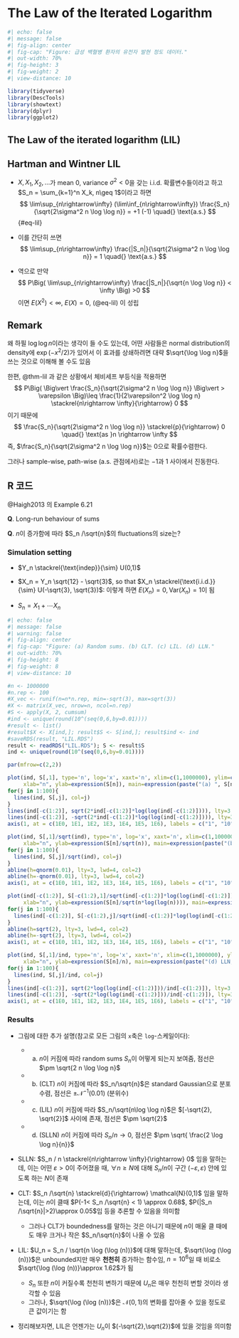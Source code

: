 # The Law of the Iterated Logarithm {.lil}


```r
#| echo: false
#| message: false
#| fig-align: center
#| fig-cap: "Figure: 급성 백혈병 환자의 유전자 발현 정도 데이터."
#| out-width: 70%
#| fig-height: 3
#| fig-weight: 2
#| view-distance: 10

library(tidyverse) 
library(DescTools)
library(showtext)
library(dplyr)
library(ggplot2)

```

## The Law of the iterated logarithm (LIL)

::: {#thm-lil}
## Hartman and Wintner LIL

<!--
Gut Thm 9.1.2.
-->

- $X, X_1, X_2, \ldots$가 mean 0, variance $\sigma^2 <0$을 갖는 i.i.d. 확률변수들이라고 하고 $S_n = \sum_{k=1}^n X_k, n\geq 1$이라고 하면
$$
\lim\sup_{n\rightarrow\infty} (\lim\inf_{n\rightarrow\infty}) \frac{S_n}{\sqrt{2\sigma^2 n \log \log n}} = +1 (-1) \quad{} \text{a.s.}
$$ {#eq-lil}

- 이를 간단히 쓰면
$$
\lim\sup_{n\rightarrow\infty} \frac{|S_n|}{\sqrt{2\sigma^2 n \log \log n}} = 1 \quad{} \text{a.s.}
$$

- 역으로 만약 
$$
P\Big( \lim\sup_{n\rightarrow\infty} \frac{|S_n|}{\sqrt{n \log \log n}} < \infty \Big) >0
$$
이면 $E(X^2)<\infty$, $E(X)=0$, (@eq-lil) 이 성립

:::

::: callout-tip
## Remark

<!--
https://mathoverflow.net/questions/132388/intuition-of-law-of-iterated-logarithm
-->

왜 하필 $\log \log n$이라는 생각이 들 수도 있는데, 어떤 사람들은 normal distribution의 density에 $\exp (-x^2/2)$가 있어서 이 효과를 상쇄하려면 대략 $\sqrt{\log \log n}$을 쓰는 것으로 이해해 볼 수도 있음

:::

한편, @thm-lil 과 같은 상황에서 체비세프 부등식을 적용하면
$$
P\Big( \Big\vert \frac{S_n}{\sqrt{2\sigma^2 n \log \log n}}  \Big\vert > \varepsilon \Big)\leq \frac{1}{2\varepsilon^2 \log \log n} \stackrel{n\rightarrow \infty}{\rightarrow} 0
$$
이기 때문에
$$
\frac{S_n}{\sqrt{2\sigma^2 n \log \log n}} \stackrel{p}{\rightarrow} 0 \quad{} \text{as }n \rightarrow \infty
$$
즉, $\frac{S_n}{\sqrt{2\sigma^2 n \log \log n}}$는 0으로 확률수렴한다.

그러나 sample-wise, path-wise (a.s. 관점에서)로는 $-1$과 $1$ 사이에서 진동한다.


## R 코드

@Haigh2013 의 Example 6.21

**Q**. Long-run behaviour of sums

**Q**. $n$이 증가함에 따라 $S_n /\sqrt{n}$의 fluctuations의 size는?

### Simulation setting

- $Y_n \stackrel{\text{indep}}{\sim} U(0,1)$

- $X_n = Y_n \sqrt{12} - \sqrt{3}$, so that $X_n \stackrel{\text{i.i.d.}}{\sim} U(-\sqrt{3}, \sqrt{3})$: 이렇게 하면 $E(X_n)=0, \text{Var}(X_n)=1$이 됨

- $S_n = X_1 + \cdots X_n$

<!--
- $S_n$에 대해 우리가 아는 사실들:
    + $S_n/n$은 $n$이 커질수록 $0$에 가까이 있음(remain close to zero) (SLLN)
    + $S_n/\sqrt{n}$은 $n$이 커질수록 $S_n /\sqrt{n} \stackrel{d}{\rightarrow}\mathcal{N}(0,1)$ (CLT)
    + 
-->

```r
#| echo: false
#| message: false
#| warning: false
#| fig-align: center
#| fig-cap: "Figure: (a) Random sums. (b) CLT. (c) LIL. (d) LLN."
#| out-width: 70%
#| fig-height: 8
#| fig-weight: 8
#| view-distance: 10

#n <- 1000000
#n.rep <- 100
#X_vec <- runif(n=n*n.rep, min=-sqrt(3), max=sqrt(3))
#X <- matrix(X_vec, nrow=n, ncol=n.rep)
#S <- apply(X, 2, cumsum)
#ind <- unique(round(10^(seq(0,6,by=0.01))))
#result <- list()
#result$X <- X[ind,]; result$S <- S[ind,]; result$ind <- ind
#saveRDS(result, "LIL.RDS")
result <- readRDS("LIL.RDS"); S <- result$S
ind <- unique(round(10^(seq(0,6,by=0.01))))

par(mfrow=c(2,2))

plot(ind, S[,1], type='n', log='x', xaxt='n', xlim=c(1,1000000), ylim=c(-3000,3000),
     xlab="n", ylab=expression(S[n]), main=expression(paste("(a) ", S[n])))
for(j in 1:100){
  lines(ind, S[,j], col=j)
}
lines(ind[-c(1:2)], sqrt(2*ind[-c(1:2)]*log(log(ind[-c(1:2)]))), lty=3, lwd=4, col=2)
lines(ind[-c(1:2)], -sqrt(2*ind[-c(1:2)]*log(log(ind[-c(1:2)]))), lty=3, lwd=4, col=2)
axis(1, at = c(1E0, 1E1, 1E2, 1E3, 1E4, 1E5, 1E6), labels = c("1", "10", expression(10^2), expression(10^3), expression(10^4), expression(10^5), expression(10^6)))

plot(ind, S[,1]/sqrt(ind), type='n', log='x', xaxt='n', xlim=c(1,1000000), ylim=c(-4,4),
     xlab="n", ylab=expression(S[n]/sqrt(n)), main=expression(paste("(b) CLT, ", S[n]/sqrt(n))))
for(j in 1:100){
  lines(ind, S[,j]/sqrt(ind), col=j)
}
abline(h=qnorm(0.01), lty=3, lwd=4, col=2)
abline(h=-qnorm(0.01), lty=3, lwd=4, col=2)
axis(1, at = c(1E0, 1E1, 1E2, 1E3, 1E4, 1E5, 1E6), labels = c("1", "10", expression(10^2), expression(10^3), expression(10^4), expression(10^5), expression(10^6)))

plot(ind[-c(1:2)], S[-c(1:2),1]/sqrt(ind[-c(1:2)]*log(log(ind[-c(1:2)]))), type='n', log='x', xaxt='n', xlim=c(1,1000000), ylim=c(-7.5,7.5),
     xlab="n", ylab=expression(S[n]/sqrt(n*log(log(n)))), main=expression(paste("(c) LIL, ", S[n]/sqrt(n*log(log(n))) )))
for(j in 1:100){
  lines(ind[-c(1:2)], S[-c(1:2),j]/sqrt(ind[-c(1:2)]*log(log(ind[-c(1:2)]))), col=j)
}
abline(h=sqrt(2), lty=3, lwd=4, col=2)
abline(h=-sqrt(2), lty=3, lwd=4, col=2)
axis(1, at = c(1E0, 1E1, 1E2, 1E3, 1E4, 1E5, 1E6), labels = c("1", "10", expression(10^2), expression(10^3), expression(10^4), expression(10^5), expression(10^6)))

plot(ind, S[,1]/ind, type='n', log='x', xaxt='n', xlim=c(1,1000000), ylim=c(-2,2),
     xlab="n", ylab=expression(S[n]/n), main=expression(paste("(d) LLN, ", S[n]/n)))
for(j in 1:100){
  lines(ind, S[,j]/ind, col=j)
}
lines(ind[-c(1:2)], sqrt(2*log(log(ind[-c(1:2)]))/ind[-c(1:2)]), lty=3, lwd=4, col=2)
lines(ind[-c(1:2)], -sqrt(2*log(log(ind[-c(1:2)]))/ind[-c(1:2)]), lty=3, lwd=4, col=2)
axis(1, at = c(1E0, 1E1, 1E2, 1E3, 1E4, 1E5, 1E6), labels = c("1", "10", expression(10^2), expression(10^3), expression(10^4), expression(10^5), expression(10^6)))

```

### Results

- 그림에 대한 추가 설명(참고로 모든 그림의 `x`축은 `log`-스케일이다):
    + (a) $n$이 커짐에 따라 random sums $S_n$이 어떻게 되는지 보여줌, 점선은 $\pm \sqrt{2 n \log \log n}$
    + (b) (CLT) $n$이 커짐에 따라 $S_n/\sqrt{n}$은 standard Gaussian으로 분포수렴, 점선은 $\pm \mathcal{N}^{-1}(0.01)$ (분위수)
    + (c) (LIL) $n$이 커짐에 따라 $S_n/\sqrt{n\log \log n}$은 $[-\sqrt{2}, \sqrt{2}]$ 사이에 존재, 점선은 $\pm \sqrt{2}$
    + (d) (SLLN) $n$이 커짐에 따라 $S_n/n \rightarrow 0$, 점선은 $\pm \sqrt{ \frac{2 \log \log n}{n}}$
    
- SLLN: $S_n / n \stackrel{n\rightarrow \infty}{\rightarrow} 0$ 임을 말하는데, 이는 어떤 $\varepsilon>0$이 주어졌을 때, $\forall n \geq N$에 대해 $S_n/n$이 구간 $(-\varepsilon, \varepsilon)$ 안에 있도록 하는 $N$이 존재

- CLT: $S_n /\sqrt{n} \stackrel{d}{\rightarrow} \mathcal{N}(0,1)$ 임을 말하는데, 이는 $n$이 클때 $P(-1< S_n /\sqrt{n} < 1) \approx 0.68$,  $P(|S_n /\sqrt{n}|>2)\approx 0.05$임 등을 추론할 수 있음을 의미함
    - 그러나 CLT가 boundedness를 말하는 것은 아니기 때문에 $n$이 매울 클 때에도 매우 크거나 작은 $S_n/\sqrt{n}$이 나올 수 있음

- LIL: $U_n = S_n / \sqrt{n \log (\log (n))}$에 대해 말하는데, $\sqrt{\log (\log (n))}$은 unbounded지만 매우 **천천히** 증가하는 함수임, $n=10^6$일 때 비로소 $\sqrt{\log (\log (n))}\approx 1.62$가 됨
    - $S_n$ 또한 $n$이 커질수록 천천히 변하기 때문에 $U_n$은 매우 천천히 변할 것이라 생각할 수 있음
    - 그러나, $\sqrt{\log (\log (n))}$은 $\mathcal{N}(0,1)$의 변화를 잡아줄 수 있을 정도로 큰 값이기는 함
    
- 정리해보자면, LIL은 언젠가는 $U_n$이 $(-\sqrt{2},\sqrt{2})$에 있을 것임을 의미함